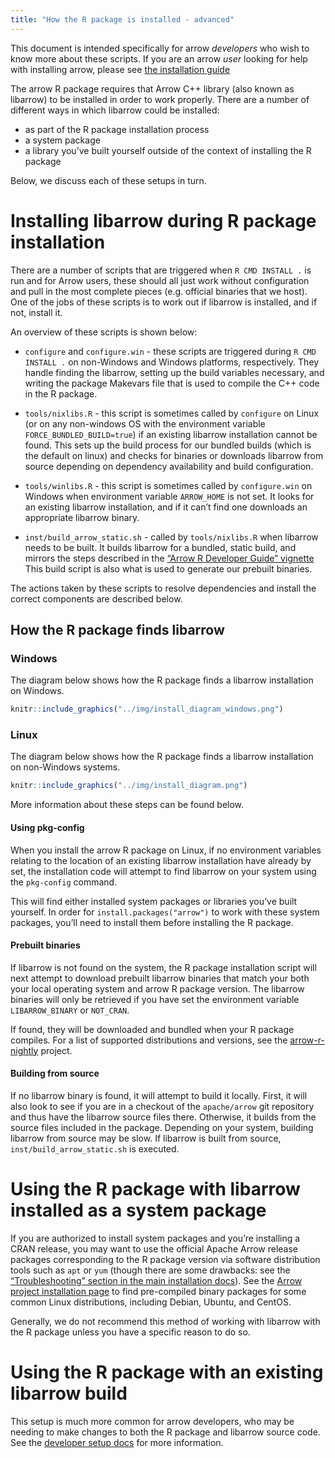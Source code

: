 ```yaml
---
title: "How the R package is installed - advanced"
---
```


This document is intended specifically for arrow _developers_ who wish to know 
more about these scripts.  If you are an arrow _user_ looking for help with 
installing arrow, please see [the installation guide](../install.html)

The arrow R package requires that Arrow C++ library (also known as libarrow) to 
be installed in order to work properly.  There are a number of different ways 
in which libarrow could be installed:

* as part of the R package installation process
* a system package
* a library you've built yourself outside of the context of installing the R package

Below, we discuss each of these setups in turn.

# Installing libarrow during R package installation

There are a number of scripts that are triggered 
when `R CMD INSTALL .` is run and for Arrow users, these should all just work 
without configuration and pull in the most complete pieces (e.g. official 
binaries that we host).  One of the jobs of these scripts is to work out
if libarrow is installed, and if not, install it.

An overview of these scripts is shown below:

* `configure` and `configure.win` - these scripts are triggered during
`R CMD INSTALL .` on non-Windows and Windows platforms, respectively. They
handle finding the libarrow, setting up the build variables necessary, and
writing the package Makevars file that is used to compile the C++ code in the R
package.

* `tools/nixlibs.R` - this script is sometimes called by `configure` on Linux
(or on any non-windows OS with the environment variable
`FORCE_BUNDLED_BUILD=true`) if an existing libarrow installation cannot be found.
This sets up the build process for our bundled builds (which is the default on 
linux) and checks for binaries or downloads libarrow from source depending on 
dependency availability and build configuration.

* `tools/winlibs.R` - this script is sometimes called by `configure.win` on Windows
when environment variable `ARROW_HOME` is not set.  It looks for an existing libarrow
installation, and if it can't find one downloads an appropriate libarrow binary.

* `inst/build_arrow_static.sh` - called by `tools/nixlibs.R` when libarrow  
needs to be built.  It builds libarrow for a bundled, static build, and
mirrors the steps described in the ["Arrow R Developer Guide" vignette](./setup.html)
This build script is also what is used to generate our prebuilt binaries.

The actions taken by these scripts to resolve dependencies and install the 
correct components are described below.

## How the R package finds libarrow

### Windows

The diagram below shows how the R package finds a libarrow installation on Windows.

```r
knitr::include_graphics("../img/install_diagram_windows.png")
```

### Linux

The diagram below shows how the R package finds a libarrow installation on non-Windows systems.

```r
knitr::include_graphics("../img/install_diagram.png")
```

More information about these steps can be found below.

#### Using pkg-config

When you install the arrow R package on Linux, if no environment variables 
relating to the location of an existing libarrow installation have already by 
set, the installation code will attempt to find libarrow on
your system using the `pkg-config` command.

This will find either installed system packages or libraries you've built yourself.
In order for `install.packages("arrow")` to work with these system packages,
you'll need to install them before installing the R package.

#### Prebuilt binaries

If libarrow is not found on the system, the R package installation 
script will next attempt to download prebuilt libarrow binaries
that match your both your local operating system and arrow R package version.
The libarrow binaries will only be retrieved if you have set the environment variable
`LIBARROW_BINARY` or `NOT_CRAN`.

If found, they will be downloaded and bundled when your R package compiles.
For a list of supported distributions and versions,
see the [arrow-r-nightly](https://github.com/ursa-labs/arrow-r-nightly/blob/master/README.md) project.

#### Building from source

If no libarrow binary is found, it will attempt to build it locally.
First, it will also look to see if you are in a checkout of the `apache/arrow` 
git repository and thus have the libarrow source files there.
Otherwise, it builds from the source files included in the package.
Depending on your system, building libarrow from source may be slow. If 
libarrow is built from source, `inst/build_arrow_static.sh` is executed.

# Using the R package with libarrow installed as a system package

If you are authorized to install system packages and you're installing a CRAN release,
you may want to use the official Apache Arrow release packages corresponding to 
the R package version via software distribution tools such as `apt` or `yum` 
(though there are some drawbacks: see the 
["Troubleshooting" section in the main installation docs]("../install.html)).
See the [Arrow project installation page](https://arrow.apache.org/install/)
to find pre-compiled binary packages for some common Linux distributions,
including Debian, Ubuntu, and CentOS.

Generally, we do not recommend this method of working with libarrow with the R 
package unless you have a specific reason to do so. 

# Using the R package with an existing libarrow build

This setup is much more common for arrow developers, who may be needing to make
changes to both the R package and libarrow source code.  See 
the [developer setup docs](./setup.html) for more information.
